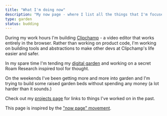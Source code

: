 ```yaml
---
title: "What I'm doing now"
description: "My now page - where I list all the things that I'm focused on at this point in my life. This page is constantly being updated."
type: garden
status: budding
---
```


During my work hours I'm building [Clipchamp] - a video editor that works entirely in the browser.
Rather than working on product code, I'm working on building tools and abstractions to make other devs at Clipchamp's life easier and safer.

In my spare time I'm tending my [digital garden] and working on a secret Roam Research inspired tool for thought.

On the weekends I've been getting more and more into garden and I'm trying to build some raised garden beds without spending any money (a lot harder than it sounds.)

Check out my [projects page](./projects) for links to things I've worked on in the past.

This page is inspired by the ["now page" movement](https://nownownow.com/about).

[Clipchamp]: https://clipchamp.com
[digital garden]: /garden
